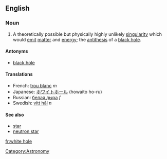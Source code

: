 ==English==

===Noun===
{{wikipedia}}
{{en-noun|sg=[[white]] [[hole]]}}

# {{idiom}} A theoretically possible but physically highly unlikely [[singularity]] which would [[emit]] [[matter]] and [[energy]]; the [[antithesis]] of a [[black hole]].

====Antonyms====
*[[black hole]]

====Translations====
*French: [[trou blanc]] ''m''
*Japanese: [[ホワイトホール]] (howaito ho-ru)
*Russian: [[белая дыра]] ''f''
*Swedish: [[vitt hål]] ''n''

====See also====
*[[star]]
*[[neutron star]]

[[Category:Astronomy]]

[[fr:white hole]]